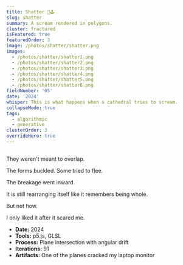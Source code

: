 ```yaml
---
title: Shatter 🎨🕹️
slug: shatter
summary: A scream rendered in polygons.
cluster: fractured
isFeatured: true
featuredOrder: 3
image: /photos/shatter/shatter.png
images:
  - /photos/shatter/shatter1.png
  - /photos/shatter/shatter2.png
  - /photos/shatter/shatter3.png
  - /photos/shatter/shatter4.png
  - /photos/shatter/shatter5.png
  - /photos/shatter/shatter6.png
fieldNumber: '05'
date: '2024'
whisper: This is what happens when a cathedral tries to scream.
collapseMode: true
tags:
  - algorithmic
  - generative
clusterOrder: 3
overrideHero: true
---
```





<HeroCarouselBlock
/>

<SectionNav />

<h2 id="control-panel"></h2>
<ShatterPlayground />

<h2 id="gallery"></h2>
<MediaSection title="Survivors">
  <div className="flex flex-col items-center px-4 sm:px-0">
    <div className="grid grid-cols-1 sm:grid-cols-2 lg:grid-cols-3 gap-4 sm:gap-6 mb-2 w-full">
      <ZoomImage 
        src="/photos/shatter/shatter1.png" 
        alt="Shatter 1" 
        width={800}
        height={800}
        quality={75}
      />
      <ZoomImage 
        src="/photos/shatter/shatter2.png" 
        alt="Shatter 2"
        width={800}
        height={800}
        quality={75}
      />
      <ZoomImage 
        src="/photos/shatter/shatter3.png" 
        alt="Shatter 3"
        width={800}
        height={800}
        quality={75}
      />
      <ZoomImage 
        src="/photos/shatter/shatter4.png" 
        alt="Shatter 4"
        width={800}
        height={800}
        quality={75}
      />
      <ZoomImage 
        src="/photos/shatter/shatter5.png" 
        alt="Shatter 5"
        width={800}
        height={800}
        quality={75}
      />
      <ZoomImage 
        src="/photos/shatter/shatter6.png" 
        alt="Shatter 6"
        width={800}
        height={800}
        quality={75}
      />
    </div>
  </div>
  <ZoomImage
    src="/photos/shatter/metaplane.png"
    alt="Metaplane sculpture of intersecting planes"
    caption="Intersecting the intersected."
    className="mt-8 sm:mt-6"
    width={1200}
    height={800}
    quality={75}
  />
</MediaSection>

<ProjectOverview header={null}>
They weren't meant to overlap.

The forms buckled. Some tried to flee.

The breakage went inward.

It is still rearranging itself like it remembers being whole.

But not how.

</ProjectOverview>



<FieldNote>
I only liked it after it scared me.
</FieldNote>

<CollapseMetadata>
  <ul>
    <li><strong>Date:</strong> 2024</li>
    <li><strong>Tools:</strong> p5.js, GLSL</li>
    <li><strong>Process:</strong> Plane intersection with angular drift</li>
    <li><strong>Iterations:</strong> 91</li>
    <li><strong>Artifacts:</strong> One of the planes cracked my laptop monitor</li>
  </ul>
</CollapseMetadata>

<CallToAction email="aaron.demby.jones@gmail.com" />
